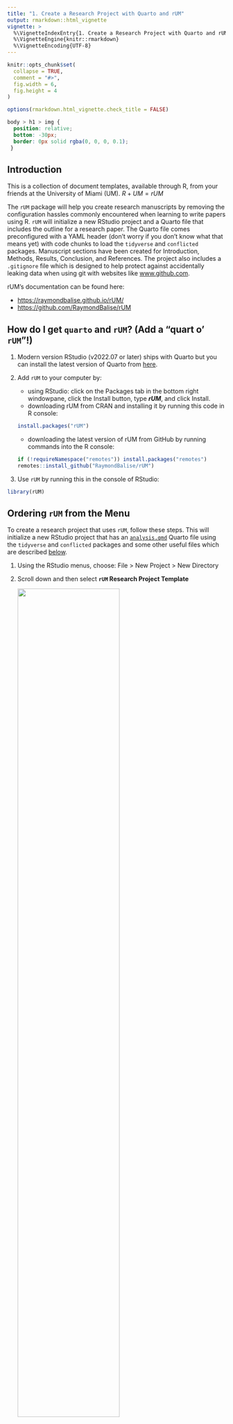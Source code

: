 ```yaml
---
title: "1. Create a Research Project with Quarto and rUM"
output: rmarkdown::html_vignette
vignette: >
  %\VignetteIndexEntry{1. Create a Research Project with Quarto and rUM}
  %\VignetteEngine{knitr::rmarkdown}
  %\VignetteEncoding{UTF-8}
---
```


```r
knitr::opts_chunk$set(
  collapse = TRUE,
  comment = "#>",
  fig.width = 6,
  fig.height = 4
)

options(rmarkdown.html_vignette.check_title = FALSE)
```

```css
body > h1 > img {
  position: relative;
  bottom: -30px;
  border: 0px solid rgba(0, 0, 0, 0.1);
 }
```

## Introduction

This is a collection of document templates, available through R, from your friends at the University of Miami (UM). $R+UM=rUM$

The `rUM` package will help you create research manuscripts by removing the configuration hassles commonly encountered when learning to write papers using R. `rUM` will initialize a new RStudio project and a Quarto file that includes the outline for a research paper. The Quarto file comes preconfigured with a YAML header (don't worry if you don't know what that means yet) with code chunks to load the `tidyverse` and `conflicted` packages. Manuscript sections have been created for Introduction, Methods, Results, Conclusion, and References. The project also includes a `.gitignore` file which is designed to help protect against accidentally leaking data when using git with websites like [www.github.com](https://github.com/).

rUM's documentation can be found here:

-   <https://raymondbalise.github.io/rUM/>
-   <https://github.com/RaymondBalise/rUM>

## How do I get `quarto` and `rUM`? (Add a "quart o' `rUM`"!)

1.  Modern version RStudio (v2022.07 or later) ships with Quarto but you can install the latest version of Quarto from [here](https://quarto.org/docs/get-started/).

2.  Add `rUM` to your computer by:

    -   using RStudio: click on the Packages tab in the bottom right windowpane, click the Install button, type ***rUM***, and click Install.
    -   downloading rUM from CRAN and installing it by running this code in R console:

    ``` r
    install.packages("rUM")
    ```

    -   downloading the latest version of rUM from GitHub by running commands into the R console:

    ``` r
    if (!requireNamespace("remotes")) install.packages("remotes")
    remotes::install_github("RaymondBalise/rUM")
    ```

3.  Use `rUM` by running this in the console of RStudio:

``` r
library(rUM)
```

## Ordering `rUM` from the Menu

To create a research project that uses `rUM`, follow these steps. This will initialize a new RStudio project that has an [`analysis.qmd`](#fig:analysis_quarto_file) Quarto file using the `tidyverse` and `conflicted` packages and some other useful files which are described [below](#stuff).

1.  Using the RStudio menus, choose: File \> New Project \> New Directory

2.  Scroll down and then select **`rUM` Research Project Template**

    ![](project_template.png){width="70%"}

3.  Specify the location of where your research project will be saved

    ![](save_quarto_project_here.png){width="70%"}

## Add `rUM` into an existing folder/directory that does not have an RStudio project.

What if you have already created a folder containing the important files for your project? Create a new project in your existing folder! This will now be your project directory (complete with a `.Rproj` file).

1.  Navigate to File \> New Project \> Existing Directory

2.  Specify the location of where your research project will be saved

    ![](existing_directory.png){width="70%"}

3.  Run the following script in your console:

``` r
# Change the text inside the quotes on the next line to indicate the path to your folder/directory.
PATH <- "~/Documents/blah"   

make_project(PATH, type = "Quarto (analysis.qmd)")
```

## What is in the project? (What is served with your `rUM`?) {#stuff}

A new project directory is created and it will be populated with [these files](#fig:created_rUM_files):

-   An aggressive `.gitignore` to help prevent the unintended sharing of sensitive study information or protected health information (PHI).
-   [`analysis.qmd`](#fig:analysis_quarto_file) is a Quarto template for writing your research project. It has a preconfigured YAML header; Introduction, Methods, Results, Conclusion, and Reference sections; and a code chunk to construct your bibliography using `knitr::write_bib()`.
-   `custom.scss` provides styling customization options for your Quarto document. Additional style sheets can be added using `write_scss()`.
-   A `README.md` template containing structured sections for comprehensive project documentation, including study details, setup instructions, and file descriptions.
-   A `dated_progress_notes.md` file that automatically tracks project milestones, starting with the project creation date.
-   An empty folder named `data`. This folder is listed within the `.gitignore`. That means that git should not track these files. This should help prevent data leakage but be sure to talk to a data security expert before sharing any biomedical projects on websites like GitHub.
-   A `.Rproj` file with the same name as your project folder.
-   Two text files, `packages.bib` and `references.bib`, which are used to hold details for your paper's bibliography. Refer to the Methods and References sections, respectively, within the [`analysis.qmd`](#fig:analysis_quarto_file) file for initial examples of how to add/use references.
-   [`the-new-england-journal-of-medicine.csl`](https://www.zotero.org/styles?q=id%3Athe-new-england-journal-of-medicine) is the citation style language (CSL) based on the *New England Journal of Medicine* requirements.

Newly created files:

```{=html}
<br>
<p id="fig:created_rUM_files" >
</p>
```
![](created_rUM_quarto_files.png){width="80%"}

`analysis.qmd`:

```{=html}
<br>
<p id="fig:analysis_quarto_file" >
</p>
```
![](analysis_quarto_file.png){width="80%"}

### Session

If you are new to R, ignore this.

```r
sessionInfo()
```
